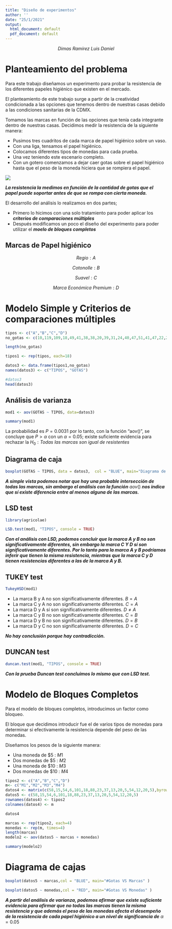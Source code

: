 ---
title: "Diseño de experimentos"
author: ''
date: "25/1/2021"
output:
  html_document: default
  pdf_document: default
---

$$Dimas~Ramírez~Luis~Daniel$$

\pagebreak

# Planteamiento del problema

Para este trabajo diseñamos un experimento para probar la resistencia de los diferentes papeles higiénico que existen  en el mercado.

El planteamiento de este trabajo surge a partir de la creatividad condicionada a las opciones que tenemos dentro de nuestras casas debido a las condiciones sanitarias de la CDMX.

Tomamos las marcas en función de las opciones que tenía cada integrante dentro de nuestras casas. Decidimos medir la resistencia de la siguiente manera: 

- Pusimos tres cuadritos de cada marca de papel higiénico sobre un vaso.
- Con una liga, tensamos el papel higiénico.
- Colocamos diferentes tipos de monedas para cada prueba. 
- Una vez teniendo este escenario completo. 
- Con un gotero comenzamos a dejar caer gotas sobre el papel higiénico hasta que el peso de la moneda hiciera que se rompiera el papel.

![](F:/7mo semestre/Estadistica aplicada/dis.jpg)

___La resistencia la medimos en función de la cantidad de gotas que el papel puede soportar antes de que se rompa con cierta moneda.___

El desarrollo del análisis lo realizamos en dos partes;

- Primero lo hicimos con una solo tratamiento para poder aplicar los ___criterios de comparaciones múltiples___
- Después modificamos un poco el diseño del experimento para poder utilizar el ___moelo de bloques completos___

## Marcas de Papel higiénico

$$Regio:A$$

$$Cotonolle:B$$

$$Suavel:C$$

$$Marca~Económica~Premium:D$$

# Modelo Simple y Criterios de comparaciones múltiples

```{r}

tipos <- c("A","B","C","D")
no_gotas <- c(10,119,109,18,49,41,38,38,20,39,31,24,40,47,51,41,47,22,21,28,47,56,46,49,24,29,30,31,42,21,25,45,29,18,41,43,18,44,18,27,60,45,40,64,41,48,34,46,6,6,14,9,9,21,7,4,6,5,5,4,56,15,8,50,8,8,19,17,40,26,42,8)

length(no_gotas)

tipos1 <- rep(tipos, each=18)

datos3 <- data.frame(tipos1,no_gotas)
names(datos3) <- c("TIPOS", "GOTAS")

#datos3
head(datos3)
```

## Análisis de varianza

```{r}

mod1 <- aov(GOTAS ~ TIPOS, data=datos3)

summary(mod1)

```

La probabilidad es $P=0.0031$ por lo tanto, con la función "aov()", se concluye que $P>\alpha$ con un $\alpha=0.05$; existe suficiente evidencia para rechazar la $H_0: Todas~las~marcas~son~igual~de~resistentes$

## Diagrama de caja

```{r}
boxplot(GOTAS ~ TIPOS, data = datos3,  col = "BLUE", main="Diagrama de Cajas", ylim=c(0,70))

```

___A simple vista podemos notar que hay una probable intersección de todas las marcas, sin ambargo el análisis con la función___ $aov()$ ___nos indica que sí existe diferencia entre al menos alguna de las marcas.___ 

## LSD test 

```{r}
library(agricolae)

LSD.test(mod1, "TIPOS", console = TRUE)

```

___Con el análisis con LSD, podemos concluir que la marca A y B no son significativamente diferentes, sin embargo la marca C Y D sí son significativamente diferentes. Por lo tanto para la marca A y B podríamos inferir que tienen la misma resistencia, mientras que la marca C y D tienen resistencias diferentes a las de la marca A y B.___

## TUKEY test

```{r}
TukeyHSD(mod1)
```

- La marca B y A no son significativamente diferentes. $B=A$
- La marca C y A no son significativamente diferentes. $C=A$
- La marca D y A sí son significativamente diferentes. $D\neq A$
- La marca C y B no son significativamente diferentes. $C=B$
- La marca D y B no son significativamente diferentes. $D=B$
- La marca D y C no son significativamente diferentes. $D=C$

___No hay conclusión porque hay contradicción.___


## DUNCAN test

```{r}
duncan.test(mod1, "TIPOS", console = TRUE)
```

___Con la prueba Duncan test concluimos lo mismo que con LSD test.___

# Modelo de Bloques Completos

Para el modelo de bloques completos, introducimos un factor como bloqueo. 

El bloque que decidimos introducir fue el de varios tipos de monedas para determinar si efectivamente la resistencia depende del peso de las monedas. 

Diseñamos los pesos de la siguiente manera: 

- Una moneda de $\$5$ : $M1$
- Dos monedas de $\$5$ : $M2$
- Una moneda de $\$10$ : $M3$
- Dos monedas de $\$10$ : $M4$

```{r}
tipos2 <- c("A","B","C","D")
m<- c("M1","M2","M3","M4")
datos4 <- matrix(c(58,15,54,6,101,18,88,23,37,13,20,5,54,12,20,5),byrow = T ,ncol = 4, nrow = 4)
datos5 <- c(58,15,54,6,101,18,88,23,37,13,20,5,54,12,20,5)
rownames(datos4) <- tipos2
colnames(datos4) <- m

datos4

marcas <- rep(tipos2, each=4)
monedas <- rep(m, times=4)
length(marcas)
modelo2 <- aov(datos5 ~ marcas + monedas)

summary(modelo2)
```


# Diagrama de cajas 

```{r}
boxplot(datos5 ~ marcas,col = "BLUE", main="#Gotas VS Marcas" )

boxplot(datos5 ~ monedas,col = "RED", main="#Gotas VS Monedas" )


```

___A partir del análisis de varianza, podemos afirmar que existe suficiente evidencia para afirmar que no todas las marcas tienen la misma resistencia y que además el peso de las monedas afecta el desempeño de la resistencia de cada papel higiénico a un nivel de significancia de___ $\alpha=0.05$




